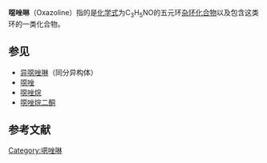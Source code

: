 {{chembox
|   Name = 噁唑啉
|   ImageFile = Oxazolin2.png
| ImageSize = 100px
| ImageFile1 = 4-Oxazoline 3D Balls.png
| ImageSize1 = 250px
|   IUPACName = oxazoline
|   OtherNames = 1,3-oxazoline
| Section1 = {{Chembox Identifiers
| CASNo = 27341-52-2
| CASNo_Ref = {{cascite|changed|??}}
| CASNo1_Ref = {{cascite|changed|??}}
| CASNo1 = 504-77-8
| CASNo1_Comment = 2-oxazoline
| CASNo2_Ref = {{cascite|changed|??}}
| CASNo2 =  95879-85-9
| CASNo2_Comment = 3-oxazoline
| CASNo3_Ref = {{cascite|changed|??}}
| CASNo3 = 6569-13-7
| CASNo3_Comment = 4-oxazoline
|  PubChem = 68157
|  ChemSpiderID_Ref = {{chemspidercite|correct|chemspider}}
| ChemSpiderID = 61465
|  SMILES = N\1=C\OCC/1
|  StdInChI_Ref = {{stdinchicite|correct|chemspider}}
| StdInChI=1S/C3H5NO/c1-2-5-3-4-1/h3H,1-2H2
|  StdInChIKey_Ref = {{stdinchicite|correct|chemspider}}
| StdInChIKey=IMSODMZESSGVBE-UHFFFAOYSA-N
}}
| Section2 = {{Chembox Properties
|   Formula = C<sub>3</sub>H<sub>5</sub>NO
|   MolarMass = 71.0779 
|   Appearance = 
  }}
}}

'''噁唑啉'''（Oxazoline）指的是[[化学式|化学式]]为C<sub>3</sub>H<sub>5</sub>NO的五元环[[杂环|杂环]][[化合物|化合物]]以及包含这类环的一类化合物。

== 参见 ==
* [[异噁唑啉|异噁唑啉]]（同分异构体）
* [[噁唑|噁唑]]
* [[噁唑烷|噁唑烷]]
* [[噁唑烷二酮|噁唑烷二酮]]

== 参考文献 ==
{{Reflist|2}}

{{有機化合物小作品}}

[[Category:𫫇唑啉|Category:𫫇唑啉]]
